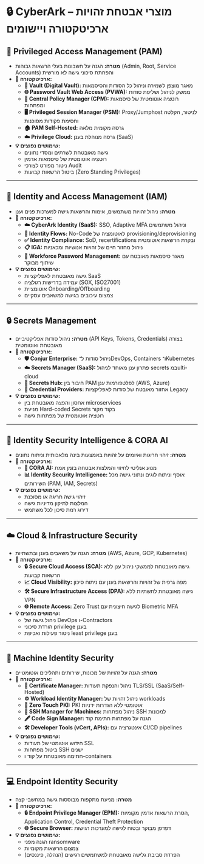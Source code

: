 # 🔒 CyberArk מוצרי אבטחת זהויות – ארכיטקטורה ויישומים

## 🔐 Privileged Access Management (PAM)
- **מטרה:** הגנה על חשבונות בעלי הרשאות גבוהות (Admin, Root, Service Accounts) והפחתת סיכוני גישה לא מורשית  
- **🧱 ארכיטקטורה:**
  - **🏦 Vault (Digital Vault):** מאגר מוצפן לשמירה וניהול כל הסודות והסיסמאות  
  - **🌐 Password Vault Web Access (PVWA):** ממשק לניהול ושליפת סודות  
  - **🔄 Central Policy Manager (CPM):** רוטציה אוטומטית של סיסמאות ומפתחות  
  - **🖥️ Privileged Session Manager (PSM):** Proxy/Jumphost לניטור, הקלטה וחסימת פקודות מסוכנות  
  - **🏠 PAM Self-Hosted:** גרסה מקומית מלאה  
  - **☁️ Privilege Cloud:** גרסה מנוהלת בענן (SaaS)  
- **💡 שימושים נפוצים:**
  - גישה מאובטחת לשרתים ומסדי נתונים  
  - רוטציה אוטומטית של סיסמאות אדמין  
  - ניטור מפורט לצורכי Audit  
  - ביטול הרשאות קבועות (Zero Standing Privileges)

---

## 🧩 Identity and Access Management (IAM)
- **מטרה:** ניהול זהויות משתמשים, אימות והרשאות גישה למערכות פנים וענן  
- **🧱 ארכיטקטורה:**
  - **☁️ CyberArk Identity (SaaS):** SSO, Adaptive MFA וניהול משתמשים  
  - **🔄 Identity Flows:** No-Code לאוטומציה של provisioning/deprovisioning  
  - **✅ Identity Compliance:** SoD, recertifications ובקרת הרשאות אוטומטית  
  - **📋 IGA:** ניהול מחזור חיים של זהויות אנושיות ומכאניות  
  - **🔐 Workforce Password Management:** מאגר סיסמאות מאובטח עם שיתוף מבוקר  
- **💡 שימושים נפוצים:**
  - גישה מאובטחת לאפליקציות SaaS  
  - עמידה בדרישות רגולציה (SOX, ISO27001)  
  - אוטומציית Onboarding/Offboarding  
  - צמצום עיכובים בגישה למשאבים עסקיים

---

## 🔒 Secrets Management
- **מטרה:** ניהול סודות אפליקטיביים (API Keys, Tokens, Credentials) בצורה מאובטחת ואוטומטית  
- **🧱 ארכיטקטורה:**
  - **🛡️ Conjur Enterprise:** ניהול סודות ל־DevOps, Containers ו־Kubernetes  
  - **☁️ Secrets Manager (SaaS):** פתרון ענן מאוחד לניהול secrets במulti-cloud  
  - **🔗 Secrets Hub:** חיבור בין PAM לפלטפורמות ענן (AWS, Azure)  
  - **🔑 Credential Providers:** אחזור מאובטח של סודות לאפליקציות Legacy  
- **💡 שימושים נפוצים:**
  - אחסון והפצה מאובטחת בין microservices  
  - מניעת Hard-coded Secrets בקוד מקור  
  - רוטציה אוטומטית של מפתחות גישה

---

## 🧠 Identity Security Intelligence & CORA AI
- **מטרה:** זיהוי חריגות ואיומים על זהויות באמצעות בינה מלאכותית וניתוח נתונים  
- **🧱 ארכיטקטורה:**
  - **🤖 CORA AI:** מנוע אנליטי לחיזוי והמלצות אבטחה בזמן אמת  
  - **📊 Identity Security Intelligence:** אוסף וניתוח לוגים ונתוני גישה מכל השירותים (PAM, IAM, Secrets)  
- **💡 שימושים נפוצים:**
  - זיהוי גישה חריגה או מסוכנת  
  - המלצות לתיקון מדיניות גישה  
  - דירוג רמת סיכון לכל משתמש

---

## ☁️ Cloud & Infrastructure Security
- **מטרה:** הגנה על משאבים בענן ובתשתיות (AWS, Azure, GCP, Kubernetes)  
- **🧱 ארכיטקטורה:**
  - **🔒 Secure Cloud Access (SCA):** גישה מאובטחת לממשקי ניהול ענן ללא הרשאות קבועות  
  - **📈 Cloud Visibility:** מפה גרפית של זהויות והרשאות בענן עם ניתוח סיכון  
  - **🛠️ Secure Infrastructure Access (DPA):** גישה מאובטחת לתשתיות ללא VPN  
  - **🌐 Remote Access:** Zero Trust לגישה חיצונית עם Biometric MFA  
- **💡 שימושים נפוצים:**
  - ניהול גישה של DevOps ו-Contractors  
  - הורדת סיכוני privilege בענן  
  - ניטור פעילות ואכיפת least privilege בענן

---

## 🤖 Machine Identity Security
- **מטרה:** הגנה על זהויות של מכונות, שירותים ותהליכים אוטומטיים  
- **🧱 ארכיטקטורה:**
  - **📜 Certificate Manager:** ניהול והנפקת תעודות TLS/SSL (SaaS/Self-Hosted)  
  - **⚙️ Workload Identity Manager:** ניהול זהויות של workloads  
  - **🔐 Zero Touch PKI:** PKI אוטומטי ללא הגדרות ידניות  
  - **🔑 SSH Manager for Machines:** ניהול מפתחות SSH למכונות  
  - **🖋️ Code Sign Manager:** הגנה על מפתחות חתימת קוד  
  - **🛠️ Developer Tools (vCert, APIs):** אינטגרציה עם CI/CD pipelines  
- **💡 שימושים נפוצים:**
  - חידוש אוטומטי של תעודות SSL  
  - ביטול מפתחות SSH ישנים  
  - חתימה מאובטחת על קוד ו-containers

---

## 💻 Endpoint Identity Security
- **מטרה:** מניעת מתקפות מבוססות גישה במחשבי קצה  
- **🧱 ארכיטקטורה:**
  - **🔒 Endpoint Privilege Manager (EPM):** הסרת הרשאות אדמין מקומיות, Application Control, Credential Theft Protection  
  - **🌐 Secure Browser:** דפדפן מבוקר ובטוח לגישה למערכות רגישות  
- **💡 שימושים נפוצים:**
  - הגנה מפני ransomware  
  - צמצום הרשאות מקומיות  
  - הפרדת סביבת גלישה מאובטחת למשתמשים רגישים (הנהלה, פיננסים)